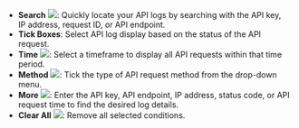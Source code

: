 
- **Search** <img src="/en/images/developer-console/icon_search.svg" className="icon"></img>: Quickly locate your API logs by searching with the API key, IP address, request ID, or API endpoint.
- **Tick Boxes**: Select API log display based on the status of the API request.
- **Time** <img src="/en/images/developer-console/button_time.svg" className="icon"></img>: Select a timeframe to display all API requests within that time period.
- **Method** <img src="/en/images/developer-console/button_method.svg" className="icon"></img>: Tick the type of API request method from the drop-down menu.
- **More** <img src="/en/images/developer-console/button_more.svg" className="icon"></img>: Enter the API key, API endpoint, IP address, status code, or API request time to find the desired log details.
- **Clear All** <img src="/en/images/developer-console/button_clear all.svg" className="icon"></img>: Remove all selected conditions.